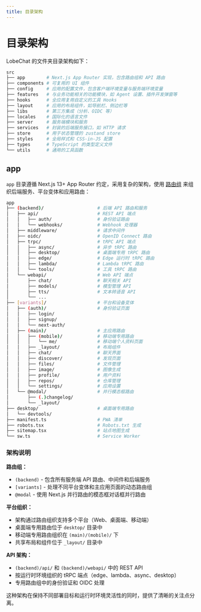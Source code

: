 ```yaml
---
title: 目录架构
---
```


# 目录架构

LobeChat 的文件夹目录架构如下：

```bash
src
├── app        # Next.js App Router 实现，包含路由组和 API 路由
├── components # 可复用的 UI 组件
├── config     # 应用的配置文件，包含客户端环境变量与服务端环境变量
├── features   # 与业务功能相关的功能模块，如 Agent 设置、插件开发弹窗等
├── hooks      # 全应用复用自定义的工具 Hooks
├── layout     # 应用的布局组件，如导航栏、侧边栏等
├── libs       # 第三方集成（分析、OIDC 等）
├── locales    # 国际化的语言文件
├── server     # 服务端模块和服务
├── services   # 封装的后端服务接口，如 HTTP 请求
├── store      # 用于状态管理的 zustand store
├── styles     # 全局样式和 CSS-in-JS 配置
├── types      # TypeScript 的类型定义文件
└── utils      # 通用的工具函数
```

## app

`app` 目录遵循 Next.js 13+ App Router 约定，采用复杂的架构，使用 [路由组](https://nextjs.org/docs/app/building-your-application/routing/route-groups) 来组织后端服务、平台变体和应用路由：

```bash
app
├── (backend)/                    # 后端 API 路由和服务
│   ├── api/                      # REST API 端点
│   │   ├── auth/                 # 身份验证路由
│   │   └── webhooks/             # Webhook 处理器
│   ├── middleware/               # 请求中间件
│   ├── oidc/                     # OpenID Connect 路由
│   ├── trpc/                     # tRPC API 端点
│   │   ├── async/                # 异步 tRPC 路由
│   │   ├── desktop/              # 桌面端专用 tRPC 路由
│   │   ├── edge/                 # Edge 运行时 tRPC 路由
│   │   ├── lambda/               # Lambda tRPC 路由
│   │   └── tools/                # 工具 tRPC 路由
│   └── webapi/                   # Web API 端点
│       ├── chat/                 # 聊天相关 API
│       ├── models/               # 模型管理 API
│       ├── tts/                  # 文本转语音 API
│       └── ...
├── [variants]/                   # 平台和设备变体
│   ├── (auth)/                   # 身份验证页面
│   │   ├── login/
│   │   ├── signup/
│   │   └── next-auth/
│   ├── (main)/                   # 主应用路由
│   │   ├── (mobile)/             # 移动端专用路由
│   │   │   └── me/               # 移动端个人资料页面
│   │   ├── _layout/              # 布局组件
│   │   ├── chat/                 # 聊天界面
│   │   ├── discover/             # 发现页面
│   │   ├── files/                # 文件管理
│   │   ├── image/                # 图像生成
│   │   ├── profile/              # 用户资料
│   │   ├── repos/                # 仓库管理
│   │   └── settings/             # 应用设置
│   └── @modal/                   # 并行模态框路由
│       ├── (.)changelog/
│       └── _layout/
├── desktop/                      # 桌面端专用路由
│   └── devtools/
├── manifest.ts                   # PWA 清单
├── robots.tsx                    # Robots.txt 生成
├── sitemap.tsx                   # 站点地图生成
└── sw.ts                         # Service Worker
```

### 架构说明

**路由组：**
- `(backend)` - 包含所有服务端 API 路由、中间件和后端服务
- `[variants]` - 处理不同平台变体和主应用页面的动态路由组
- `@modal` - 使用 Next.js 并行路由的模态框对话框并行路由

**平台组织：**
- 架构通过路由组织支持多个平台（Web、桌面端、移动端）
- 桌面端专用路由位于 `desktop/` 目录中
- 移动端专用路由组织在 `(main)/(mobile)/` 下
- 共享布局和组件位于 `_layout/` 目录中

**API 架构：**
- `(backend)/api/` 和 `(backend)/webapi/` 中的 REST API
- 按运行时环境组织的 tRPC 端点（edge、lambda、async、desktop）
- 专用路由组中的身份验证和 OIDC 处理

这种架构在保持不同部署目标和运行时环境灵活性的同时，提供了清晰的关注点分离。
